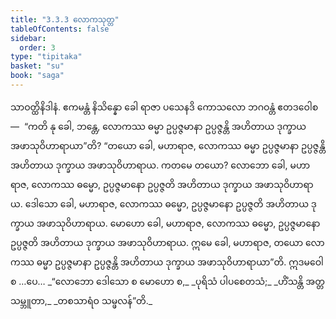 ```yaml
---
title: "3.3.3 လောကသုတ္တ"
tableOfContents: false
sidebar:
  order: 3
type: "tipitaka"
basket: "su"
book: "saga"
---
```



<DynamicBreadcrumb />

<Division number="134" book="saga">

<Paragraph number="743" book="saga">
သာဝတ္ထိနိဒါနံ. ဧကမန္တံ နိသိန္နော ခေါ ရာဇာ ပသေနဒိ ကောသလော ဘဂဝန္တံ ဧတဒဝေါစ—  “ကတိ နု ခေါ, ဘန္တေ, လောကဿ ဓမ္မာ ဥပ္ပဇ္ဇမာနာ ဥပ္ပဇ္ဇန္တိ အဟိတာယ ဒုက္ခာယ အဖာသုဝိဟာရာယာ”တိ? “တယော ခေါ, မဟာရာဇ, လောကဿ ဓမ္မာ ဥပ္ပဇ္ဇမာနာ ဥပ္ပဇ္ဇန္တိ အဟိတာယ ဒုက္ခာယ အဖာသုဝိဟာရာယ. ကတမေ တယော? လောဘော ခေါ, မဟာရာဇ, လောကဿ ဓမ္မော, ဥပ္ပဇ္ဇမာနော ဥပ္ပဇ္ဇတိ အဟိတာယ ဒုက္ခာယ အဖာသုဝိဟာရာယ. ဒေါသော ခေါ, မဟာရာဇ, လောကဿ ဓမ္မော, ဥပ္ပဇ္ဇမာနော ဥပ္ပဇ္ဇတိ အဟိတာယ ဒုက္ခာယ အဖာသုဝိဟာရာယ. မောဟော ခေါ, မဟာရာဇ, လောကဿ ဓမ္မော, ဥပ္ပဇ္ဇမာနော ဥပ္ပဇ္ဇတိ အဟိတာယ ဒုက္ခာယ အဖာသုဝိဟာရာယ. ဣမေ ခေါ, မဟာရာဇ, တယော လောကဿ ဓမ္မာ ဥပ္ပဇ္ဇမာနာ ဥပ္ပဇ္ဇန္တိ အဟိတာယ ဒုက္ခာယ အဖာသုဝိဟာရာယာ”တိ. ဣဒမဝေါစ …ပေ…
</Paragraph>

<Paragraph number="744" type="verses" book="saga">
_“လောဘော ဒေါသော စ မောဟော စ,_  
_ပုရိသံ ပါပစေတသံ;_  
_ဟိံသန္တိ အတ္တသမ္ဘူတာ,_  
_တစသာရံဝ သမ္ဖလန်”တိ._
</Paragraph>
</Division>